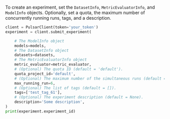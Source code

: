 To create an experiment, set the `DatasetInfo`, `MetricEvaluatorInfo`, and `ModelInfo` objects. Optionally, set a quota, the maximum number of concurrently running runs, tags, and a description.

```py
client = PulsarClient(token='your_token')
experiment = client.submit_experiment(

    # The ModelInfo object
    models=models,
    # The DatasetInfo object
    datasets=datasets,
    # The MetricEvaluatorInfo object
    metric_evaluator=metric_evaluator,
    # (Optional) The quota ID (default = 'default').
    quota_project_id='default',
    # (Optional) The maximum number of the simultaneous runs (default = 50).
    max_running_run=6,
    # (Optional) The list of tags (default = []).
    tags=['test_tag_61'],
    # (Optional) The experiment description (default = None).
    description='Some description',
)
print(experiment.experiment_id)
```
